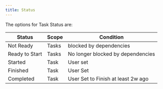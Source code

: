 ```yaml
---
title: Status
---
```

The options for Task Status are:

| Status         | Scope | Condition                          |
| -------------- | ----- | ---------------------------------- |
| Not Ready      | Tasks | blocked by dependencies            |
| Ready to Start | Tasks | No longer blocked by dependencies  |
| Started        | Task  | User set                           |
| Finished       | Task  | User Set                           |
| Completed      | Task  | User Set to Finish at least 2w ago |
